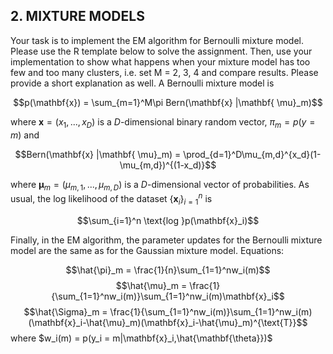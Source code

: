 ## 2. MIXTURE MODELS

Your task is to implement the EM algorithm for Bernoulli mixture model. Please use the
R template below to solve the assignment. Then, use your implementation to show what
happens when your mixture model has too few and too many clusters, i.e. set M = 2, 3, 4 and
compare results. Please provide a short explanation as well.
A Bernoulli mixture model is


$$p(\mathbf{x}) = \sum_{m=1}^M\pi Bern(\mathbf{x} |\mathbf{ \mu}_m)$$

where $\mathbf{x} = (x_1, . . . , x_D)$ is a $D$-dimensional binary random vector, $\pi_m = p(y = m)$ and

$$Bern(\mathbf{x} |\mathbf{ \mu}_m) = \prod_{d=1}^D\mu_{m,d}^{x_d}(1-\mu_{m,d})^{(1-x_d)}$$

where $\mathbf{ \mu}_m = (\mu_{m,1}, . . . , \mu_{m,D})$ is a $D$-dimensional vector of probabilities. As usual, the log
likelihood of the dataset $\{\mathbf{x}_i\}_{i=1}^n$ is

$$\sum_{i=1}^n \text{log }p(\mathbf{x}_i)$$

Finally, in the EM algorithm, the parameter updates for the Bernoulli mixture model are the
same as for the Gaussian mixture model.  Equations:

$$\hat{\pi}_m = \frac{1}{n}\sum_{1=1}^nw_i(m)$$
$$\hat{\mu}_m = \frac{1}{\sum_{1=1}^nw_i(m)}\sum_{1=1}^nw_i(m)\mathbf{x}_i$$
$$\hat{\Sigma}_m = \frac{1}{\sum_{1=1}^nw_i(m)}\sum_{1=1}^nw_i(m)(\mathbf{x}_i-\hat{\mu}_m)(\mathbf{x}_i-\hat{\mu}_m)^{\text{T}}$$
where $w_i(m) = p(y_i = m|\mathbf{x}_i,\hat{\mathbf{\theta}})$

